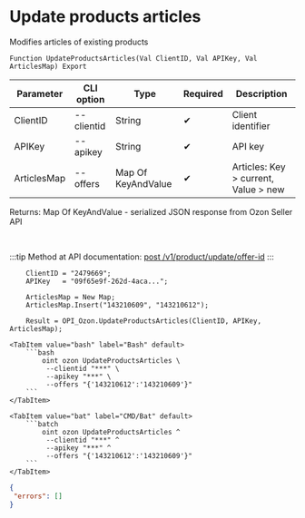 ﻿---
sidebar_position: 11
description: Update products articles and other functions to work with Ozon in the Open Integration Package, a free open-source integration library for 1C:Enterprise 8, OneScript and CLI
keywords: [1C, 1С, 1С:Enterprise, 1С:Enterprise 8.3, API, Integration, Services, Exchange, OneScript, CLI, Ozon]
---


# Update products articles
 Modifies articles of existing products



`Function UpdateProductsArticles(Val ClientID, Val APIKey, Val ArticlesMap) Export`

  | Parameter | CLI option | Type | Required | Description |
  |-|-|-|-|-|
  | ClientID | --clientid | String | &#x2714; | Client identifier |
  | APIKey | --apikey | String | &#x2714; | API key |
  | ArticlesMap | --offers | Map Of KeyAndValue | &#x2714; | Articles: Key > current, Value > new |

  
  Returns:  Map Of KeyAndValue - serialized JSON response from Ozon Seller API

<br/>

:::tip
Method at API documentation: [post /v1/product/update/offer-id](https://docs.ozon.ru/api/seller/#operation/ProductAPI_ProductUpdateOfferID)
:::
<br/>


```bsl title="1C:Enterprise/OneScript code example"
    ClientID = "2479669";
    APIKey   = "09f65e9f-262d-4aca...";

    ArticlesMap = New Map;
    ArticlesMap.Insert("143210609", "143210612");

    Result = OPI_Ozon.UpdateProductsArticles(ClientID, APIKey, ArticlesMap);
```
 

 <Tabs>
  
    <TabItem value="bash" label="Bash" default>
        ```bash
            oint ozon UpdateProductsArticles \
             --clientid "***" \
             --apikey "***" \
             --offers "{'143210612':'143210609'}"
        ```
    </TabItem>
  
    <TabItem value="bat" label="CMD/Bat" default>
        ```batch
            oint ozon UpdateProductsArticles ^
             --clientid "***" ^
             --apikey "***" ^
             --offers "{'143210612':'143210609'}"
        ```
    </TabItem>
</Tabs>


```json title="Result"
{
 "errors": []
}
```
